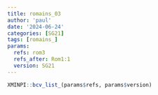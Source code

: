 ```yaml
---
title: romains_03
author: 'paul'
date: '2024-06-24'
categories: [SG21]
tags: [romains_]
params:
  refs: rom3
  refs_after: Rom1:1
  version: SG21
---
```


```r
XMINPI::bcv_list_(params$refs, params$version)
```

